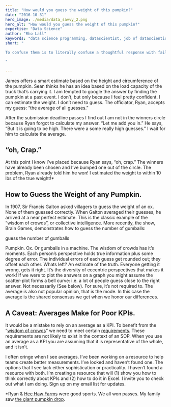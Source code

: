 ```yaml
---
title: "How would you guess the weight of this pumpkin?"
date: "2016-10-31"
hero_image: ./media/data_savvy_2.png
hero_alt: "How would you guess the weight of this pumpkin?"
expertise: "Data Science"
author: "Rho Lall"
keywords: "data science programming, datascientist, job of datascientist, job of data scientist, data driven insights, data driven storytelling, data driven solutions"
short: "

To confuse them is to literally confuse a thoughtful response with failing to respond.

"

---
```

James offers a smart estimate based on the height and circumference of the pumpkin. Sean thinks he has an idea based on the load capacity of the truck that’s carrying it. I am tempted to google the answer by finding the pumpkin at a past event. I don’t, but only because I feel pretty confident. I can estimate the weight. I don’t need to guess. The officiator, Ryan, accepts my guess: “the average of all guesses.”

After the submission deadline passes I find out I am not in the winners circle because Ryan forgot to calculate my answer. “Let me add you in.” He says, “But it is going to be high. There were a some really high guesses.” I wait for him to calculate the average.

 

## “oh, Crap.”

At this point I know I’ve placed because Ryan says, “oh, crap.” The winners have already been chosen and I’ve bumped one out of the circle. The problem, Ryan already told him he won! I estimated the weight to within 10 lbs of the true weight!*

 

## How to Guess the Weight of any Pumpkin.

In 1907, Sir Francis Galton asked villagers to guess the weight of an ox. None of them guessed correctly. When Galton averaged their guesses, he arrived at a near perfect estimate. This is the classic example of the “wisdom of crowds”, or collective intelligence. More recently, the show, Brain Games, demonstrates how to guess the number of gumballs:

guess the number of gumballs

Pumpkin. Ox. Or gumballs in a machine. The wisdom of crowds has it’s moments. Each person’s perspective holds true information plus some degree of error. The individual errors of each guess get rounded out; they offset each other. Whats left? An estimate of the truth. Everyone getting it wrong, gets it right. It’s the diversity of eccentric perspectives that makes it work!  If we were to plot the answers on a graph you might assume the scatter-plot forms a bell curve: i.e. a lot of people guess close to the right answer. Not necessarily (See below). For sure, it’s not required to. The average is also not popular opinion, that is the mode. In this case the average is the shared consensus we get when we honor our differences.



## A Caveat: Averages Make for Poor KPIs.
It would be a mistake to rely on an average as a KPI. To benefit from the “[wisdom of crowds](https://www.amazon.com/gp/product/0385721706/ref=as_li_qf_sp_asin_il_tl?ie=UTF8&tag=smarexceshor-20&camp=1789&creative=9325&linkCode=as2&creativeASIN=0385721706&linkId=4803c6cf0b0092caaabf3bf7286b6a68
)” we need to meet certain [requirements](https://en.wikipedia.org/wiki/The_Wisdom_of_Crowds#Four_elements_required_to_form_a_wise_crowd). These requirements are not likely to exist in the context of an SOP. When you use an average as a KPI you are assuming that  it is representative of the whole, and it isn’t.

I often cringe when I see averages. I’ve been working on a resource to help teams create better measurements. I’ve looked and haven’t found one.  The options that I see lack either sophistication or practicality. I haven’t found a resource with both. I’m creating a resource that will (1) show you how to think correctly about KPIs and (2) how to do it in Excel. I invite you to check out what I am doing. Sign up on my email list for updates.

*Ryan & [Hee Haw Farms](http://www.heehawfarms.com/) were good sports. We all won passes. My family saw [the giant pumpkin drop](http://www.heehawfarms.com/activities/giant-pumpkin-drop).
